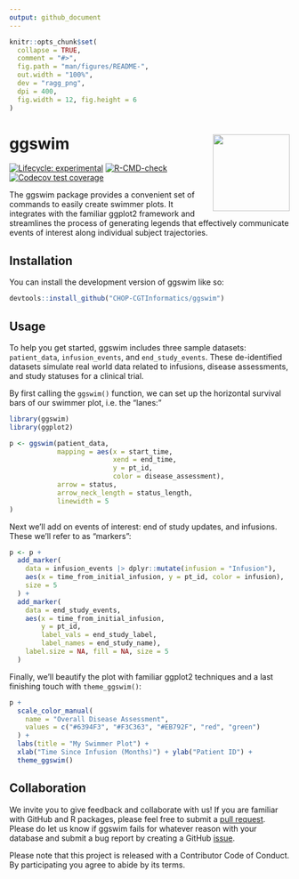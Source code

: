 ```yaml
---
output: github_document
---
```


<!-- README.md is generated from README.Rmd. Please edit that file -->

```r
knitr::opts_chunk$set(
  collapse = TRUE,
  comment = "#>",
  fig.path = "man/figures/README-",
  out.width = "100%",
  dev = "ragg_png",
  dpi = 400,
  fig.width = 12, fig.height = 6
)
```

# ggswim <a href="https://chop-cgtinformatics.github.io/ggswim/"><img src="man/figures/logo.png" align="right" height="138" /></a>

<!-- badges: start -->
[![Lifecycle: experimental](https://img.shields.io/badge/lifecycle-experimental-orange.svg)](https://lifecycle.r-lib.org/articles/stages.html#experimental)
[![R-CMD-check](https://github.com/CHOP-CGTInformatics/ggswim/actions/workflows/R-CMD-check.yaml/badge.svg)](https://github.com/CHOP-CGTInformatics/ggswim/actions/workflows/R-CMD-check.yaml)
[![Codecov test coverage](https://codecov.io/gh/CHOP-CGTInformatics/ggswim/branch/main/graph/badge.svg)](https://app.codecov.io/gh/CHOP-CGTInformatics/ggswim?branch=main)
<!-- badges: end -->

The ggswim package provides a convenient set of commands to easily create swimmer plots. It integrates with the familiar ggplot2 framework and streamlines the process of generating legends that effectively communicate events of interest along individual subject trajectories.  

## Installation

You can install the development version of ggswim like so:

``` r
devtools::install_github("CHOP-CGTInformatics/ggswim")
```

## Usage

To help you get started, ggswim includes three sample datasets: `patient_data`, `infusion_events`, and `end_study_events`. These de-identified datasets simulate real world data related to infusions, disease assessments, and study statuses for a clinical trial.

By first calling the `ggswim()` function, we can set up the horizontal survival bars of our swimmer plot, i.e. the "lanes:"

```r
library(ggswim)
library(ggplot2)

p <- ggswim(patient_data,
            mapping = aes(x = start_time, 
                          xend = end_time, 
                          y = pt_id,
                          color = disease_assessment),
            arrow = status,
            arrow_neck_length = status_length, 
            linewidth = 5
)
```

Next we'll add on events of interest: end of study updates, and infusions. These we'll refer to as "markers":

```r
p <- p +
  add_marker(
    data = infusion_events |> dplyr::mutate(infusion = "Infusion"),
    aes(x = time_from_initial_infusion, y = pt_id, color = infusion),
    size = 5
  ) +
  add_marker(
    data = end_study_events,
    aes(x = time_from_initial_infusion, 
        y = pt_id, 
        label_vals = end_study_label, 
        label_names = end_study_name),
    label.size = NA, fill = NA, size = 5
  ) 
```

Finally, we'll beautify the plot with familiar ggplot2 techniques and a last finishing touch with `theme_ggswim()`:

```r
p +
  scale_color_manual(
    name = "Overall Disease Assessment",
    values = c("#6394F3", "#F3C363", "#EB792F", "red", "green")
  ) +
  labs(title = "My Swimmer Plot") +
  xlab("Time Since Infusion (Months)") + ylab("Patient ID") +
  theme_ggswim()
```

## Collaboration

We invite you to give feedback and collaborate with us! If you are familiar with GitHub and R packages, please feel free to submit a [pull request](https://github.com/CHOP-CGTInformatics/ggswim/pulls). Please do let us know if ggswim fails for whatever reason with your database and submit a bug report by creating a GitHub [issue](https://github.com/CHOP-CGTInformatics/ggswim/issues).

Please note that this project is released with a Contributor Code of Conduct. By participating you agree to abide by its terms.
